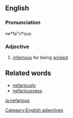 ==English==
===Pronunciation===
ne*fa"ri*ous

===Adjective===
# [[infamous]] for being [[wicked]]

==Related words==
* [[nefariously]]
* [[nefariousness]]

[[Category:English adjectives]]

[[ja:nefarious]]